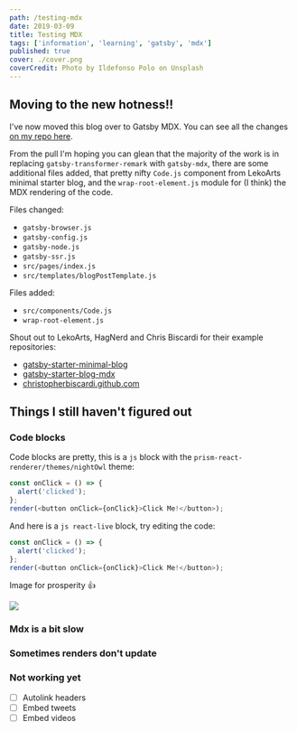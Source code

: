 ```yaml
---
path: /testing-mdx
date: 2019-03-09
title: Testing MDX
tags: ['information', 'learning', 'gatsby', 'mdx']
published: true
cover: ./cover.png
coverCredit: Photo by Ildefonso Polo on Unsplash
---
```


## Moving to the new hotness!!

I've now moved this blog over to Gatsby MDX. You can see all the
changes
[on my repo here](https://github.com/spences10/blog.scottspence.me/pull/1128/files).

From the pull I'm hoping you can glean that the majority of the work
is in replacing `gatsby-transformer-remark` with `gatsby-mdx`, there
are some additional files added, that pretty nifty `Code.js` component
from LekoArts minimal starter blog, and the `wrap-root-element.js`
module for (I think) the MDX rendering of the code.

Files changed:

- `gatsby-browser.js`
- `gatsby-config.js`
- `gatsby-node.js`
- `gatsby-ssr.js`
- `src/pages/index.js`
- `src/templates/blogPostTemplate.js`

Files added:

- `src/components/Code.js`
- `wrap-root-element.js`

Shout out to LekoArts, HagNerd and Chris Biscardi for their example
repositories:

- [gatsby-starter-minimal-blog](https://github.com/LekoArts/gatsby-starter-minimal-blog)
- [gatsby-starter-blog-mdx](https://github.com/hagnerd/gatsby-starter-blog-mdx)
- [christopherbiscardi.github.com](https://github.com/ChristopherBiscardi/christopherbiscardi.github.com)

## Things I still haven't figured out

### Code blocks

Code blocks are pretty, this is a `js` block with the
`prism-react-renderer/themes/nightOwl` theme:

```js
const onClick = () => {
  alert('clicked');
};
render(<button onClick={onClick}>Click Me!</button>);
```

And here is a `js react-live` block, try editing the code:

```js react-live
const onClick = () => {
  alert('clicked');
};
render(<button onClick={onClick}>Click Me!</button>);
```

Image for prosperity 👍

![](./highlightVLive.png)

### Mdx is a bit slow

### Sometimes renders don't update

### Not working yet

- [ ] Autolink headers
- [ ] Embed tweets
- [ ] Embed videos
